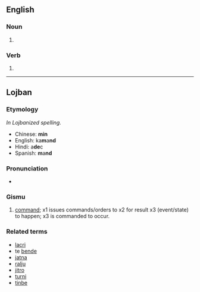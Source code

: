 ==English==

===Noun===
{{en-noun}}

# {{obsolete spelling of|[[mind]]}}

===Verb===
{{infl|en|verb}}

# {{obsolete spelling of|[[mind]]}}

----

==Lojban==

===Etymology===
''In Lojbanized spelling.''
* Chinese: '''min'''
* English: ka'''m'''a'''nd'''
* Hindi: a'''de'''c
* Spanish: '''m'''a'''nd'''

===Pronunciation===
* {{IPA|/'minde/|lang=jbo}}

===Gismu===
{{jbo-gismu|mid|mi'e}}

# [[command]]; x1 issues commands/orders to x2 for result x3 (event/state) to happen; x3 is commanded to occur.

===Related terms===
* [[lacri]]
* te [[bende]]
* [[jatna]]
* [[ralju]]
* [[jitro]]
* [[turni]]
* [[tinbe]]